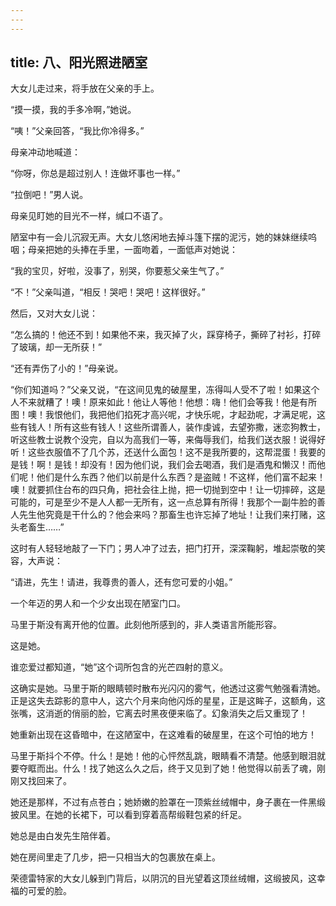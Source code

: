 ```yaml
---
---
---
```

title: 八、阳光照进陋室
---




大女儿走过来，将手放在父亲的手上。

“摸一摸，我的手多冷啊，”她说。

“咦！”父亲回答，“我比你冷得多。”

母亲冲动地喊道：

“你呀，你总是超过别人！连做坏事也一样。”

“拉倒吧！”男人说。

母亲见盯她的目光不一样，缄口不语了。

陋室中有一会儿沉寂无声。大女儿悠闲地去掉斗篷下摆的泥污，她的妹妹继续呜咽；母亲把她的头捧在手里，一面吻着，一面低声对她说：

“我的宝贝，好啦，没事了，别哭，你要惹父亲生气了。”

“不！”父亲叫道，“相反！哭吧！哭吧！这样很好。”

然后，又对大女儿说：

“怎么搞的！他还不到！如果他不来，我灭掉了火，踩穿椅子，撕碎了衬衫，打碎了玻璃，却一无所获！”

“还有弄伤了小的！”母亲说。

“你们知道吗？”父亲又说，“在这间见鬼的破屋里，冻得叫人受不了啦！如果这个人不来就糟了！噢！原来如此！他让人等他！他想：嗨！他们会等我！他是有所图！噢！我恨他们，我把他们掐死才高兴呢，才快乐呢，才起劲呢，才满足呢，这些有钱人！所有这些有钱人！这些所谓善人，装作虔诚，去望弥撒，迷恋狗教士，听这些教士说教个没完，自以为高我们一等，来侮辱我们，给我们送衣服！说得好听！这些衣服值不了几个苏，还送什么面包！这不是我所要的，这帮混蛋！我要的是钱！啊！是钱！却没有！因为他们说，我们会去喝酒，我们是酒鬼和懒汉！而他们呢！他们是什么东西？他们以前是什么东西？是盗贼！不这样，他们富不起来！噢！就要抓住台布的四只角，把社会往上抛，把一切抛到空中！让一切摔碎，这是可能的，可是至少不是人人都一无所有，这一点总算有所得！我那个一副牛脸的善人先生他究竟是干什么的？他会来吗？那畜生也许忘掉了地址！让我们来打赌，这头老畜生……”

这时有人轻轻地敲了一下门；男人冲了过去，把门打开，深深鞠躬，堆起崇敬的笑容，大声说：

“请进，先生！请进，我尊贵的善人，还有您可爱的小姐。”

一个年迈的男人和一个少女出现在陋室门口。

马里于斯没有离开他的位置。此刻他所感到的，非人类语言所能形容。

这是她。

谁恋爱过都知道，“她”这个词所包含的光芒四射的意义。

这确实是她。马里于斯的眼睛顿时散布光闪闪的雾气，他透过这雾气勉强看清她。正是这失去踪影的意中人，这六个月来向他闪烁的星星，正是这眸子，这额角，这张嘴，这消逝的俏丽的脸，它离去时黑夜便来临了。幻象消失之后又重现了！

她重新出现在这昏暗中，在这陋室中，在这难看的破屋里，在这个可怕的地方！

马里于斯抖个不停。什么！是她！他的心怦然乱跳，眼睛看不清楚。他感到眼泪就要夺眶而出。什么！找了她这么久之后，终于又见到了她！他觉得以前丢了魂，刚刚又找回来了。

她还是那样，不过有点苍白；她娇嫩的脸罩在一顶紫丝绒帽中，身子裹在一件黑缎披风里。在她的长裙下，可以看到穿着高帮缎鞋包紧的纤足。

她总是由白发先生陪伴着。

她在房间里走了几步，把一只相当大的包裹放在桌上。

荣德雷特家的大女儿躲到门背后，以阴沉的目光望着这顶丝绒帽，这缎披风，这幸福的可爱的脸。